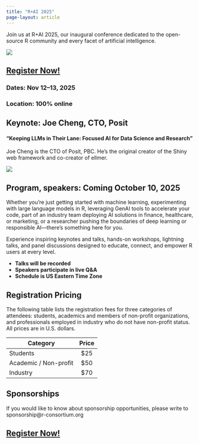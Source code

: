 ```yaml
---
title: "R+AI 2025"
page-layout: article
---
```


Join us at R+AI 2025, our inaugural conference dedicated to the open-source R community and every facet of artificial intelligence. 

![](images/R+AI-main-image.png)

## [Register Now!](https://events.zoom.us/ev/AgmYhAOM3Er2W07scr6d21qVODVIsf6BXOKM1bhNeyHBvlDUN6tO~Am8h6-H7ji3ip2txjzbt0eJphX2w6m2OWQ14AHd447ERlDSifpzbv_1Wig)

### **Dates:** Nov 12–13, 2025
### **Location:** 100% online

## **Keynote:** Joe Cheng, CTO, Posit

#### "Keeping LLMs in Their Lane: Focused AI for Data Science and Research"

Joe Cheng is the CTO of Posit, PBC. He's the original creator of the Shiny web framework and co-creator of ellmer.

![](images/joe-cheng.jpg)

## Program, speakers: Coming October 10, 2025 

Whether you're just getting started with machine learning, experimenting with large language models in R, leveraging GenAI tools to accelerate your code, part of an industry team deploying AI solutions in finance, healthcare, or marketing, or a researcher pushing the boundaries of deep 
learning or responsible AI—there's something here for you. 

Experience inspiring keynotes and talks, hands-on workshops, lightning talks, and panel discussions designed to educate, connect, and empower R users at every level.

- **Talks will be recorded**  
- **Speakers participate in live Q&A**  
- **Schedule is US Eastern Time Zone**

## Registration Pricing

The following table lists the registration fees for three categories of attendees: students, academics and members of non-profit organizations, and professionals employed in industry who do not have non-profit status. All prices are in U.S. dollars. 

| Category              | Price |
|-----------------------|:-------:|
| Students              |  \$25   |
| Academic / Non-profit |  \$50   |
| Industry              |  \$70   |

## Sponsorships

If you would like to know about sponsorship opportunities, please write to sponsorship@r-consortium.org

## [Register Now!](https://events.zoom.us/ev/AgmYhAOM3Er2W07scr6d21qVODVIsf6BXOKM1bhNeyHBvlDUN6tO~Am8h6-H7ji3ip2txjzbt0eJphX2w6m2OWQ14AHd447ERlDSifpzbv_1Wig)